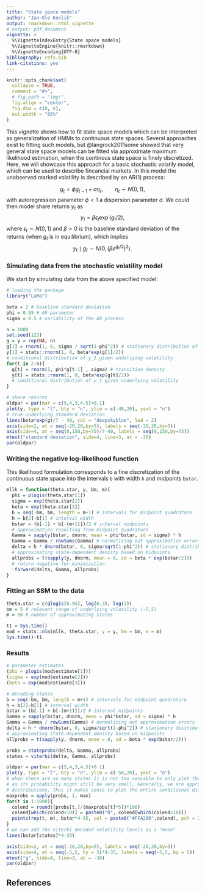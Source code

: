 ```yaml
---
title: "State space models"
author: "Jan-Ole Koslik"
output: rmarkdown::html_vignette
# output: pdf_document
vignette: >
  %\VignetteIndexEntry{State space models}
  %\VignetteEngine{knitr::rmarkdown}
  %\VignetteEncoding{UTF-8}
bibliography: refs.bib
link-citations: yes
---
```


```r
knitr::opts_chunk$set(
  collapse = TRUE,
  comment = "#>",
  # fig.path = "img/",
  fig.align = "center",
  fig.dim = c(8, 6),
  out.width = "85%"
)
```

This vignette shows how to fit state space models which can be interpreted as generalization of HMMs to continuous state spaces. Several approaches exist to fitting such models, but @langrock2011some showed that very general state space models can be fitted via approximate maximum likelihood estimation, when the continous state space is finely discretized. Here, we will showcase this approach for a basic stochastic volatily model, which can be used to describe fincancial markets. In this model the unobserved marked volatility is described by an AR(1) process:

$$
g_t = \phi g_{t-1} + \sigma \eta_t, \qquad \eta_t \sim N(0,1),
$$
with autoregression parameter $\phi < 1$ a dispersion parameter $\sigma$. We could then model share returns $y_t$ as
$$
y_t = \beta \epsilon_t \exp(g_t / 2),
$$
where $\epsilon_t \sim N(0,1)$ and $\beta > 0$ is the baseline standard deviation of the returns (when $g_t$ is in equilibrium), which implies
$$
y_t \mid g_t \sim N(0, (\beta e^{g_t / 2})^2).
$$

### Simulating data from the stochastic volatility model

We start by simulating data from the above specified model:

```r
# loading the package
library("LaMa")
```

```r
beta = 2 # baseline standard deviation
phi = 0.95 # AR parameter
sigma = 0.5 # variability of the AR process

n = 1000
set.seed(123)
g = y = rep(NA, n)
g[1] = rnorm(1, 0, sigma / sqrt(1-phi^2)) # stationary distribution of AR process
y[1] = stats::rnorm(1, 0, beta*exp(g[1]/2)) 
# conditional distribution of y_1 given underlying volatility
for(t in 2:n){
  g[t] = rnorm(1, phi*g[t-1] , sigma) # transition density
  y[t] = stats::rnorm(1, 0, beta*exp(g[t]/2)) 
  # conditional distribution of y_t given underlying volatility
}

# share returns
oldpar = par(mar = c(5,4,3,4.5)+0.1)
plot(y, type = "l", bty = "n", ylim = c(-40,20), yaxt = "n")
# true underlying standard deviation
lines(beta*exp(g)/7 - 40, col = "deepskyblue", lwd = 2)
axis(side=2, at = seq(-20,20,by=5), labels = seq(-20,20,by=5))
axis(side=4, at = seq(0,150,by=75)/7-40, labels = seq(0,150,by=75))
mtext("standard deviation", side=4, line=3, at = -30)
par(oldpar)
```

### Writing the negative log-likelihood function

This likelihood formulation corresponds to a fine discretization of the continuous state space into the intervals `b` with width `h` and midpoints `bstar`.

```r
mllk = function(theta.star, y, bm, m){
  phi = plogis(theta.star[1])
  sigma = exp(theta.star[2])
  beta = exp(theta.star[3])
  b = seq(-bm, bm, length = m+1) # intervals for midpoint quadrature
  h = b[2]-b[1] # interval width
  bstar = (b[-1] + b[-(m+1)])/2 # interval midpoints
  # approximation resulting from midpoint quadrature
  Gamma = sapply(bstar, dnorm, mean = phi*bstar, sd = sigma) * h
  Gamma = Gamma / rowSums(Gamma) # normalizing out approximation errors
  delta = h * dnorm(bstar, 0, sigma/sqrt(1-phi^2)) # stationary distribution
  # approximating state-dependent density based on midpoints
  allprobs = t(sapply(y, dnorm, mean = 0, sd = beta * exp(bstar/2)))
  # return negative for minimization
  -forward(delta, Gamma, allprobs)
}
```

### Fitting an SSM to the data

```r
theta.star = c(qlogis(0.95), log(0.3), log(1))
bm = 5 # relevant range of underlying volatility (-5,5)
m = 50 # number of approximating states

t1 = Sys.time()
mod = stats::nlm(mllk, theta.star, y = y, bm = bm, m = m)
Sys.time()-t1
```

### Results

```r
# parameter estimates
(phi = plogis(mod$estimate[1]))
(sigma = exp(mod$estimate[2]))
(beta = exp(mod$estimate[3]))

# decoding states
b = seq(-bm, bm, length = m+1) # intervals for midpoint quadrature
h = b[2]-b[1] # interval width
bstar = (b[-1] + b[-(m+1)])/2 # interval midpoints
Gamma = sapply(bstar, dnorm, mean = phi*bstar, sd = sigma) * h
Gamma = Gamma / rowSums(Gamma) # normalizing out approximation errors
delta = h * dnorm(bstar, 0, sigma/sqrt(1-phi^2)) # stationary distribution
# approximating state-dependent density based on midpoints
allprobs = t(sapply(y, dnorm, mean = 0, sd = beta * exp(bstar/2)))

probs = stateprobs(delta, Gamma, allprobs)
states = viterbi(delta, Gamma, allprobs)

oldpar = par(mar = c(5,4,3,4.5)+0.1)
plot(y, type = "l", bty = "n", ylim = c(-50,20), yaxt = "n")
# when there are so many states it is not too sensable to only plot the most probable state,
# as its probability might still be very small. Generally, we are approximating continuous 
# distributions, thus it makes sense to plot the entire conditional distribution.
maxprobs = apply(probs, 1, max)
for(t in 1:1000){
  colend = round((probs[t,]/(maxprobs[t]*5))*100)
  colend[which(colend<10)] = paste0("0", colend[which(colend<10)])
  points(rep(t, m), bstar*4-35, col = paste0("#FFA200",colend), pch = 20)
}
# we can add the viterbi decoded volatility levels as a "mean"
lines(bstar[states]*4-35)

axis(side=2, at = seq(-20,20,by=5), labels = seq(-20,20,by=5))
axis(side=4, at = seq(-5,5, by = 5)*4-35, labels = seq(-5,5, by = 5))
mtext("g", side=4, line=3, at = -30)
par(oldpar)
```

## References